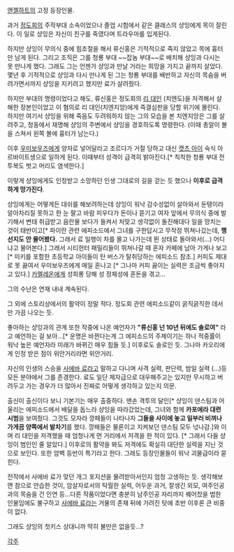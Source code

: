 [[엔젤하트]]의 고정 등장인물.

과거 [[정도회]]의 주작부대 소속이었으나 졸업 시험에서 같은 클래스의 샹잉에게 목이 잘린다. 이 일로 샹잉은 자신이 친구를 죽였다며 트라우마를 입게된다.

하지만 샹잉이 무의식 중에 힘조절을 해서 류신홍은 기적적으로 죽지 않았고 목에 흉터만 남게 된다. 그리고 조직은 그를 청룡 부대 ~~잡놈 부대~~로 배치해 샹잉과 다시는 못 만나게 했다. 그래도 그는 언젠가 샹잉과 만날 거라는 희망을 가지고 끝까지 살았다. 몇년 후 기적적으로 샹잉과 다시 만나게 된 그는 청룡 부대를 배반하고 자신의 목숨을 버려가면서까지 샹잉을 지키려고 했지만 료가 살려줬다. 

하지만 부대의 명령이었다고 해도, 류신홍은 정도회의 [[리 대인]] (치엔도)을 저격해서 살해한 장본인이었고 이 혐의로 리 대인(치엔지앙)에게 즉결심판을 당할 위기에 몰린다. 하지만 여기서 샹잉을 위해 죽음도 두려워하지 않는 그의 모습을 본 치엔지앙은 그를 살려주고, 청동에서 재명해 샹잉의 주변에서 샹잉을 경호하도록 명령한다. (이때 총알이 볼을 스쳐서 왼쪽 볼에 흉터가 남는다.)

이후 [[우미보우즈]]에게 양자로 넣어달라고 조르다가 거절 당하고 대신 [[캣츠 아이]] 숙식 아르바이트생으로 일하게 된다. 이때부터 성격이 급격히 밝아진다.[* 칙칙한 청룡 부대 전투복도 벗고 머리도 염색한다.]

이렇게 샹잉에게도 인정받고 소망하던 인생 그대로의 길을 걷는 듯 했으나
'''이후로 급격하게 망가진다'''.

샹잉에게는 어떻게든 대쉬를 해보려하는데 샹잉이 워낙 감수성없이 살아와서 둔탱이라 알아차리질 못하고
한 눈 팔고 바람 피우다가 돈이나 뜯기고
여자 앞에서 무의식 중에 발기해서 변태 취급받고
음란물 보다가 들켜서 처맞고
생각없이 돌진해대다 일을 망치는 것이 태반이고[* 파이란 관련 에피소드에서 그녀를 구한답시고 무작정 뛰쳐나갔는데, '''행선지도 안 물어봤다.''' 그래서 료 일행이 차를 몰고 나가는데 뛴 상태로 돌아와서(…) 어디냐고 물어본다.]
그래서 시티헌터 패밀리들이 뛰쳐나갈 때 혼자 카페에 남아 가게나 보고[* 미키를 포함한 초등학교 아이들이 탄 버스가 탈취당하는 에피소드 참조.]
커피도 제대로 못 끓여서 우미보우즈에게 매일 혼나고 [* 그나마 커피 끓이는 실력은 조금씩 좋아지고 있다.]
[[카멜레온]]에게 성희롱 당해 성 정체성에 혼돈을 겪고...

그의 수난은 연재 내내 계속된다.

그 외에 스토리상에서의 활약이 정말 적다. 정도회 관련 에피소드같이 굵직굵직한 데서만 가끔 나오는 듯.

좋아하는 샹잉과의 관계 또한 작중에 나온 예언자가 '''"류신홍 넌 10년 뒤에도 솔로여"''' 라고 예언하는 걸 보아...[* 운명은 바뀐다는게 그 에피소드의 주제이기는 하나 적중률이 워낙 높은 예언자라 미래가 바뀌긴 매우 힘들 듯.] 이후로도 솔로인 듯.
그나마 카오리에게 인정 받은 점이 위안거리라면 위안거리.

자신의 인생의 스승을 [[사에바 료]]라고 말하고 다니며 사격 실력, 판단력, 밤일 실력 (...)등 모든 분야에서 그를 존경한다. 료도 일단 제자급으로 대우해주고는 있지만 무시하고 버려두고 가는 경우가 더 많아서 진짜로 어떻게 생각하고 있는지 의문.

출신이 출신이다 보니 기본기는 매우 출중하다. 맨손 격투의 달인[* 샹잉이 댄스팀과 어울리는 에피소드에서 배달을 돕느라 샹잉을 따라갔었는데, 그녀와 함께 '''카포에라 대련 시범'''을 보여줬다. 그것도 모자라 깡패들이 나타나자 '''그들을 사이에 놓고 일부러 비껴나가게끔 양쪽에서 발차기'''를 했다. 깡패들은 물론이고 지켜보던 댄스팀 모두 넋나감.]와 이며 리 대인을 저격했을 때 엄청나게 먼 거리에서 저격을 한 적이 있다. [* 그래서 다들 샹잉이 범인인 줄 알았다.] 이후로의 활약을 봐도 저격에도 확실히 대단한 실력을 지닌 것으로 보인다. 또한 암벽 등반이 특기라고 한다. 그래도 등장인물들이 워낙 괴물급이라 묻힌다.

전작에서 사에바 료가 맞던 개그 포지션을 물려받아서인지 엄청 고생하는 듯. 생각해보면 참으로 안습한 것이, 암살자로서의 탁월한 실력, 어두운 과거, 잘생긴 외모, 여주인공과의 목숨을 건 인연 등...다른 작품이었다면 충분히 남주인공 자리까지 꿰어찼을 법한 인물임에도 불구하고 [[사에바 료]]라는 거물의 존재 뒤에 가려진 탓에 초반 이후론 큰 비중이 없다.

그래도 샹잉의 첫키스 상대니까 딱히 불만은 없을듯...?

[[각주]]
